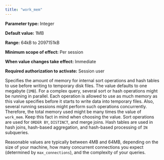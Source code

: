 ```yaml
---
title: "work_mem"
---
```


<div id="work_mem" class="registered_link"></div>

**Parameter type:** Integer

**Default value:** 1MB

**Range:** 64kB to 2097151kB

**Minimum scope of effect:** Per session

**When value changes take effect:** Immediate

**Required authorization to activate:** Session user

Specifies the amount of memory for internal sort operations and hash tables to use before writing to temporary disk files. The value defaults to one megabyte (`1MB`). For a complex query, several sort or hash operations might be running in parallel. Each operation is allowed to use as much memory as this value specifies before it starts to write data into temporary files. Also, several running sessions might perform such operations concurrently. Therefore, the total memory used might be many times the value of `work_mem`. Keep this fact in mind when choosing the value. Sort operations are used for `ORDER BY`, `DISTINCT`, and merge joins. Hash tables are used in hash joins, hash-based aggregation, and hash-based processing of `IN` subqueries.

Reasonable values are typically between 4MB and 64MB, depending on the size of your machine, how many concurrent connections you expect (determined by `max_connections`), and the complexity of your queries.
